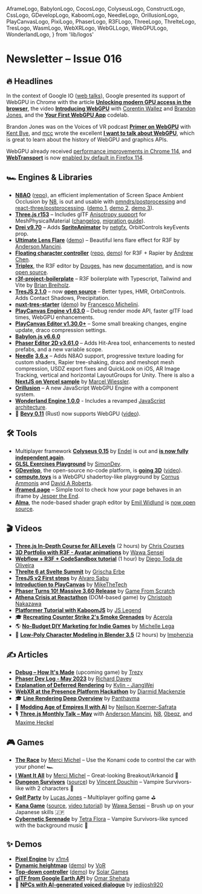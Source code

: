   AframeLogo,
  BabylonLogo,
  CocosLogo,
  ColyseusLogo,
  ConstructLogo,
  CssLogo,
  GDevelopLogo,
  KaboomLogo,
  NeedleLogo,
  OrillusionLogo,
  PlayCanvasLogo,
  PixiLogo,
  PhaserLogo,
  R3FLogo,
  ThreeLogo,
  ThrelteLogo,
  TresLogo,
  WasmLogo,
  WebXRLogo,
  WebGLLogo,
  WebGPULogo,
  WonderlandLogo,
} from 'lib/logos'

# Newsletter – Issue 016

<SubTitleDate value="2023-06-01" />

<NoBulletListStyles />
<NewsletterStyles />

## 🔥 Headlines

<WebGPULogo /> In the context of Google IO ([web
talks](https://io.google/2023/program/?q=keynote,technical-session,web-topic,web)), Google presented
its support of WebGPU in Chrome with the article [**Unlocking modern GPU access in the
browser**](https://developer.chrome.com/en/blog/webgpu-io2023/), the video [**Introducing
WebGPU**](https://www.youtube.com/watch?v=m6T-Mq1BPXg) with [Corentin Wallez](https://x.com/DaKangz)
and [Brandon Jones](https://x.com/Tojiro), and the [**Your First WebGPU
App**](https://codelabs.developers.google.com/your-first-webgpu-app) codelab.

Brandon Jones was on the Voices of VR podcast [**Primer on
WebGPU**](https://voicesofvr.com/1213-primer-on-webgpu-bringing-high-performance-3d-graphics-and-parallel-compute-to-the-web/)
with [Kent Bye](https://x.com/kentbye), and [mcc](https://mastodon.social/@mcc) wrote the excellent [**I want to talk about WebGPU**](https://cohost.org/mcc/post/1406157-i-want-to-talk-about-webgpu), which is great to learn about the history of WebGPU and graphics APIs.

WebGPU already received [performance improvements in Chrome 114](https://developer.chrome.com/blog/new-in-webgpu-114/), and [**WebTransport**](https://developer.chrome.com/en/articles/webtransport/) is now [enabled by default in Firefox 114](https://bugzilla.mozilla.org/show_bug.cgi?id=1709355).

## 🏎 Engines & Libraries

- <ThreeLogo /> [**N8AO**](https://x.com/N8Programs/status/1658820364313452550)
  ([repo](https://github.com/N8python/n8ao/)), an efficient implementation of Screen Space Ambient
  Occlusion by [N8](https://x.com/N8Programs), is out and usable with
  [pmndrs/postprocessing](https://github.com/pmndrs/postprocessing)
  and <R3FLogo /> [react-three/postprocessing](https://github.com/pmndrs/react-postprocessing).
  ([demo 1](https://x.com/0xca0a/status/1661067580449210379), [demo
  2](https://codesandbox.io/s/n8ao-fcshnk?file=/src/App.js), [demo
  3](https://x.com/0xca0a/status/1661119533417938945)).
- <ThreeLogo /> [**Three.js r153**](https://x.com/threejs/status/1663939930987585536) – Includes
  glTF [Anisotropy support](https://github.com/mrdoob/three.js/pull/25580) for MeshPhysicalMaterial
  ([changelog](https://github.com/mrdoob/three.js/releases/tag/r153), [migration
  guide](https://github.com/mrdoob/three.js/wiki/Migration-Guide)).
- <R3FLogo /> [**Drei v9.70**](https://github.com/pmndrs/drei/releases) – Adds
  [**SpriteAnimator**](https://x.com/0xca0a/status/1662110622765465600) by
  [netgfx](https://x.com/netgfx), OrbitControls keyEvents prop.
- <R3FLogo /> [**Ultimate Lens Flare**](https://github.com/ektogamat/R3F-Ultimate-Lens-Flare)
  ([demo](https://ultimate-lens-flare.vercel.app/)) – Beautiful lens flare effect for R3F by
  [Anderson Mancini](https://x.com/Andersonmancini).
- <R3FLogo /> [**Floating character
  controller**](https://x.com/AndrewChenE/status/1662661213074112515)
  ([repo](https://github.com/ErdongChen-Andrew/CharacterControl),
  [demo](https://character-control.vercel.app)) for R3F + Rapier by [Andrew
  Chen](https://x.com/AndrewChenE).
- <R3FLogo /> [**Triplex**](https://triplex.dev/), the R3F editor by
  [Douges](https://x.com/itsdouges), has new [documentation](https://triplex.dev/), and is now [open
  source](https://github.com/try-triplex/triplex).
- <R3FLogo /> [**r3f-project-boilerplate**](https://github.com/Ctrlmonster/r3f-project-boilerplate)
  – R3F boilerplate with Typescript, Tailwind and Vite by [Brian
  Breiholz](https://x.com/BrianBreiholz).
- <TresLogo /> [**TresJS 2.1.0**](https://tresjs.org/blog/announcing-v-2-1-0.html) – now [**open
  source**](https://github.com/tresjs/tres) – Better types, HMR, OrbitControls. Adds Contact
  Shadows, Precipitation.
- <TresLogo /> [**nuxt-tres-starter**](https://github.com/kekkorider/nuxt-tres-starter)
  ([demo](https://nuxt-tresjs-starter.vercel.app/)) by [Francesco
  Michelini](https://x.com/fra_michelini).
- <PlayCanvasLogo /> [**PlayCanvas Engine v1.63.0**](https://github.com/playcanvas/engine/releases)
  – Debug render mode API, faster glTF load times, WebGPU enhancements.
- <PlayCanvasLogo /> [**PlayCanvas Editor v1.30.0+**](https://github.com/playcanvas/editor/releases)
  – Some small breaking changes, engine update, draco compression settings.
- <BabylonLogo /> [**Babylon.js v6.6.0**](https://github.com/BabylonJS/Babylon.js/releases)
- <PhaserLogo /> [**Phaser Editor 2D
  v3.61.0**](https://phasereditor2d.com/blog/2023/05/phaser-editor-2d-v3601-released-welcome-interactive-hit-area-tools/)
  – Adds Hit-Area tool, enhancements to nested prefabs, and a new variable scope.
- <NeedleLogo /> [**Needle**](https://needle.tools/)
  [**3.6.x**](https://github.com/needle-tools/needle-engine-support/releases) – Adds N8AO support,
  progressive texture loading for custom shaders, Rapier tree-shaking, draco and meshopt mesh
  compression, USDZ export fixes and QuickLook on iOS, AR Image Tracking, vertical and horizontal
  LayoutGroups for Unity. There is also a [**NextJS on Vercel
  sample**](https://github.com/needle-engine/nextjs-sample) by [Marcel
  Wiessler](https://x.com/marcel_wiessler).
- <OrillusionLogo /> [**Orillusion**](https://www.orillusion.com/en) – A new JavaScript WebGPU
  Engine with a component system.
- <WebXRLogo /> <WonderlandLogo /> [**Wonderland Engine
  1.0.0**](https://wonderlandengine.com/news/release-1.0.0/) - Includes a revamped [JavaScript
  architecture](https://wonderlandengine.com/news/new-js-architecture-migration-1_0_0/).
- 🦀 [**Bevy 0.11**](https://bevyengine.org/news/bevy-webgpu/) (Rust) now supports WebGPU ([video](https://www.youtube.com/watch?v=O1S7WWJ0B9U)).

## 🛠 Tools

- <ColyseusLogo /> Multiplayer framework [**Colyseus
  0.15**](https://x.com/colyseus/status/1654200895561781251) by [Endel](https://x.com/endel) is out
  and [**is now fully independent
  again**](https://endel.medium.com/colyseus-is-fully-independent-again-4fa7f1774303).
- <WebGLLogo /> [**GLSL Exercises Playground**](https://glsl-exercises.simondev.io/lesson/1/1) by
  [SimonDev](https://x.com/iced_coffee_dev).
- <GDevelopLogo /> [**GDevelop**](https://gdevelop.io/), the open-source no-code platform, is
  [**going 3D**](https://github.com/4ian/GDevelop/releases/tag/v5.1.162)
  ([video](https://www.youtube.com/watch?v=gfxdbNn4xq4)).
- [**compute.toys**](https://compute.toys/) is a WebGPU shadertoy-like playground by [Cornus Ammonis](https://x.com/cornusammonis) and [David A Roberts](https://x.com/david_ar).
- [**iframed.page**](https://iframed.page/) – Simple tool to check how your page behaves in an iframe by [Jesper the End](https://x.com/Jespertheend).
- [**Alma**](https://www.alma.sh/), the node-based shader graph editor by [Emil Widlund](https://x.com/emilwidlund) is [now open source](https://x.com/emilwidlund/status/1654799251673686016).

## 🎬 Videos

- <ThreeLogo /> [**Three.js In-Depth Course for All
  Levels**](https://www.youtube.com/watch?v=sPereCgQnWQ) (2 hours) by [Chris
  Courses](https://x.com/christopher4lis)
- <R3FLogo /> [**3D Portfolio with R3F - Avatar
  animations**](https://www.youtube.com/watch?v=pGMKIyALcK0) by [Wawa
  Sensei](https://x.com/wawasensei)
- <R3FLogo /> [**Webflow + R3F + CodeSandbox
  tutorial**](https://www.youtube.com/watch?v=XOIU3mdR9Sc) (1 hour) by [Diego Toda de
  Oliveira](https://x.com/dieg0liv)
- <ThrelteLogo /> [**Threlte 6 at Svelte Summit**](https://www.youtube.com/watch?v=-QPP-JXICyk) by
  [Grischa Erbe](https://legrisch.com/)
- <TresLogo /> [**TresJS v2 First steps**](https://www.youtube.com/watch?v=k2ntrRtR8wc) by [Alvaro
  Sabu](https://x.com/alvarosabu)
- <PlayCanvasLogo /> [**Introduction to
  PlayCanvas**](https://www.youtube.com/watch?v=ROVoWtse7gw&list=PLJKGfra8Jl0B845PNo9cMxAQfghJrYH1Y)
  by [MikeTheTech](https://x.com/mikethetech)
- <PhaserLogo /> [**Phaser Turns 10! Massive 3.60
  Release**](https://www.youtube.com/watch?v=SYSzuksxaIY) by [Game From
  Scratch](https://x.com/gamefromscratch)
- <CssLogo /> [**Athena Crisis at Reactathon**](https://www.youtube.com/watch?v=HOD9UQFbdgc&t=9000s)
  (DOM-based game) by [Christoph Nakazawa](https://x.com/cpojer)
- <KaboomLogo /> [**Platformer Tutorial with
  KaboomJS**](https://www.youtube.com/watch?v=Dkxwe_Gv7q4) by [JS Legend](https://jslegenddev.substack.com/)
- 🎓 [**Recreating Counter Strike 2's Smoke Grenades**](https://www.youtube.com/watch?v=ryB8hT5TMSg) by [Acerola](https://x.com/Acerola_t)
- 🌎 [**No-Budget DIY Marketing for Indie Games**](https://www.youtube.com/watch?v=NWyZlGMysH8) by [Michelle Lega](https://x.com/michelle_lega)
- 🎁 [**Low-Poly Character Modeling in Blender 3.5**](https://www.youtube.com/watch?v=PTWV67qUX2k) (2 hours) by [Imphenzia](https://www.youtube.com/@Imphenzia)

## ✍️ Articles

- <PixiLogo /> [**Debug – How It's Made**](https://debug.game/blog/how-its-made) (upcoming game) by
  [Trezy](https://x.com/TrezyCodes)
- <PhaserLogo /> [**Phaser Dev Log - May
  2023**](https://www.patreon.com/posts/phaser-dev-log-83843821) by [Richard
  Davey](https://x.com/photonstorm)
- <CocosLogo /> [**Explanation of Deferred
  Rendering**](https://www.linkedin.com/pulse/comprehensive-explanation-deferred-rendering-kylin-jiangwei/)
  by [Kylin - JiangWei](https://www.linkedin.com/in/mrkylin/)
- <WebXRLogo /> [**WebXR at the Presence Platform
  Hackathon**](https://developer.oculus.com/blog/webxr-presence-platform-hackathon-meta-quest/) by
  [Diarmid Mackenzie](https://x.com/dhmackenzie)
- 🎓 [**Line Rendering Deep Overview**](https://panthavma.com/articles/lines/deep-overview-extraction/) by [Panthavma](https://x.com/panthavma)
- 🤖 [**Modding Age of Empires II with AI**](https://www.engine.study/blog/modding-age-of-empires-ii-with-a-sprite-diffuser/) by [Neilson Koerner-Safrata](https://x.com/neilsonks)
- 🎙 <ThreeLogo /> [**Three.js Monthly Talk – May**](https://x.com/i/spaces/1OwGWwdyLEAGQ) with [Anderson Mancini](https://x.com/Andersonmancini), [N8](https://x.com/N8Programs), [0beqz](https://x.com/0beqz), and [Maxime Heckel](https://x.com/MaximeHeckel)

## 🎮 Games

- <ThreeLogo /> [**The Race**](https://webgamer.io/en/g/the-race) by [Merci
  Michel](https://x.com/MerciMichel) – Use the Konami code to control the car with your phone! 🏎
- <ThreeLogo /> [**I Want It All**](https://webgamer.io/en/g/i-want-it-all) by [Merci
  Michel](https://x.com/MerciMichel) – Great-looking Breakout/Arkanoid 🏏
- <ThreeLogo /> [**Dungeon Survivors**](https://webgamer.io/en/g/dungeon-survivors)
  ([source](https://github.com/VincentDouchin/Dungeon-Survivors)) by [Vincent
  Douchin](https://github.com/VincentDouchin) – Vampire Survivors-like with 2 characters 🧙
- <ThreeLogo /> [**Golf Party**](https://golfparty.io/) by [Lucas Jones](https://x.com/_LucasJones)
  – Multiplayer golfing game ⛳️
- <R3FLogo /> [**Kana Game**](https://r3f-kanagame-part-3.vercel.app/ )
  ([source](https://github.com/wass08/r3f-kanagame-part-3), [video
  tutorial](https://www.youtube.com/watch?v=qd-2CxIk2WQ)) by [Wawa Sensei](https://x.com/wawasensei)
  – Brush up on your Japanese skills 🇯🇵
- <PhaserLogo /> [**Cybernetic Serenade**](https://webgamer.io/en/g/cybernetic-serenade) by [Tetra
  Flora](https://tetraflora.itch.io/) – Vampire Survivors-like synced with the background music 🎵

## ✨ Demos

- <WebGPULogo /> [**Pixel Engine**](https://voxelchain.app/pixels/?seed=3364760640) by
  [x1m4](https://x.com/_x1m4)
- <ThreeLogo /> [**Dynamic heightmap**](https://x.com/SketchpunkLabs/status/1663598903608868888)
  ([demo](https://sketchpunklabs.github.io/mapping/prototypes/012_heightmap_stamp.html)) by
  [VoR](https://x.com/SketchpunkLabs)
- <PlayCanvasLogo /> [**Top-down
  controller**](https://x.com/PlayingInCanvas/status/1654435740028137474)
  ([demo](https://solargames.io/demos/solar-apartment/)) by [Solar Games](https://solargames.io/)
- <PlayCanvasLogo /> [**glTF from Google Earth
  API**](https://x.com/Omar4ur/status/1657361031763578881) by [Omar Shehata](https://x.com/Omar4ur)
- 🤖 [**NPCs with AI-generated voiced dialogue**](https://www.youtube.com/watch?v=Tv9WxYbo2Io) by [jedijosh920](https://x.com/jedijosh920)

<NewsletterFooter tweetId="1664304827541618693" />
